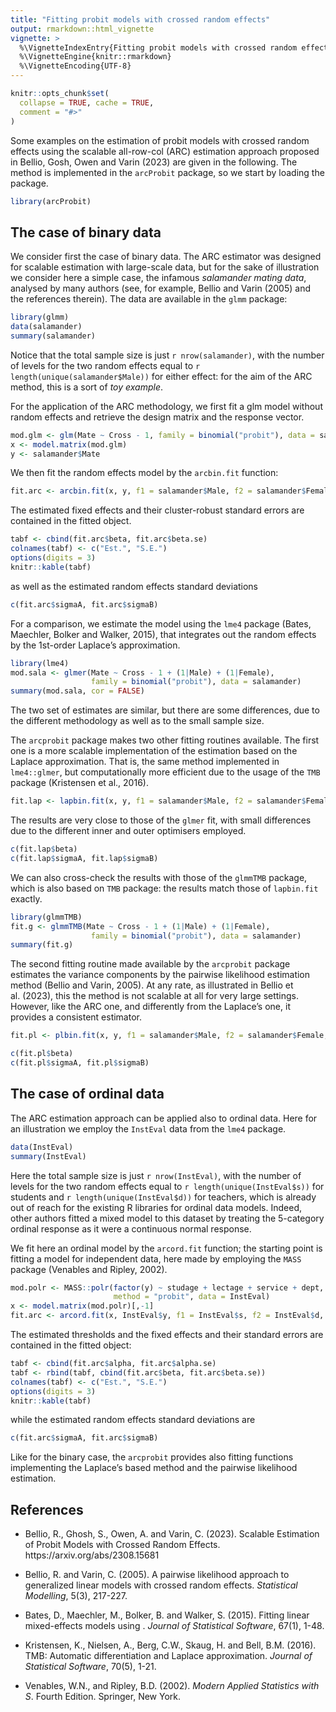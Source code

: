 ```yaml
---
title: "Fitting probit models with crossed random effects"
output: rmarkdown::html_vignette
vignette: >
  %\VignetteIndexEntry{Fitting probit models with crossed random effects}
  %\VignetteEngine{knitr::rmarkdown}
  %\VignetteEncoding{UTF-8}
---
```


```r
knitr::opts_chunk$set(
  collapse = TRUE, cache = TRUE,
  comment = "#>"
)
```

Some examples on the estimation of probit models with crossed random effects using the scalable all-row-col (ARC) estimation approach proposed in Bellio, Gosh, Owen and Varin (2023) are given in the following. The method is implemented in the `arcProbit` package, so we start by loading the package.

```r
library(arcProbit)
```

## The case of binary data
We consider first the case of binary data. The ARC estimator was designed for scalable estimation with large-scale data, but for the sake of illustration we consider here a simple case, the infamous *salamander mating data*, analysed by many authors (see, for example, Bellio and Varin (2005) and the references therein). The data are available in the `glmm` package:

```r
library(glmm)
data(salamander)
summary(salamander)
```

Notice that the total sample size is just `r nrow(salamander)`, with
the number of levels for the two random effects equal to `r length(unique(salamander$Male))` for either effect: for the aim of the ARC method, this is a sort of *toy example*. 

For the application of the ARC methodology, we first fit a glm model without random effects and retrieve the design matrix and the response vector.

```r
mod.glm <- glm(Mate ~ Cross - 1, family = binomial("probit"), data = salamander)
x <- model.matrix(mod.glm)
y <- salamander$Mate
```

We then fit the random effects model by the `arcbin.fit` function:

```r
fit.arc <- arcbin.fit(x, y, f1 = salamander$Male, f2 = salamander$Female, obj_glm = mod.glm)
```

The estimated fixed effects and their cluster-robust standard errors are contained in the  fitted object.  

```r
tabf <- cbind(fit.arc$beta, fit.arc$beta.se)
colnames(tabf) <- c("Est.", "S.E.")
options(digits = 3)
knitr::kable(tabf)
```

as well as the estimated random effects standard deviations 

```r
c(fit.arc$sigmaA, fit.arc$sigmaB)
```

For a comparison, we estimate the model using the `lme4` package (Bates, Maechler, Bolker and Walker, 2015), that integrates out the random effects by the 1st-order Laplace's approximation.

```r
library(lme4)
mod.sala <- glmer(Mate ~ Cross - 1 + (1|Male) + (1|Female), 
                  family = binomial("probit"), data = salamander) 
summary(mod.sala, cor = FALSE)
```

The two set of estimates are similar, but there are some differences,  due to the different methodology as well as to the small sample size. 


The `arcprobit` package makes two other fitting routines available. The first one is a more scalable implementation of the estimation based on the Laplace approximation. That is, the same method implemented in `lme4::glmer`, but computationally more efficient due to the usage of the `TMB` package (Kristensen et al., 2016).

```r
fit.lap <- lapbin.fit(x, y, f1 = salamander$Male, f2 = salamander$Female, gamma = mod.glm$coef)
```

The results are very close to those of the `glmer` fit, with small differences due to the different inner and outer optimisers employed.

```r
c(fit.lap$beta)
c(fit.lap$sigmaA, fit.lap$sigmaB)
```

We can also cross-check the results with those of the `glmmTMB` package, which is also based on `TMB` package: the results match those of `lapbin.fit` exactly. 
 
```r
library(glmmTMB)
fit.g <- glmmTMB(Mate ~ Cross - 1 + (1|Male) + (1|Female), 
                  family = binomial("probit"), data = salamander)
summary(fit.g)
```


The second fitting routine made available by the `arcprobit` package estimates the variance components by the pairwise likelihood estimation method (Bellio and Varin, 2005). At any rate, as illustrated in Bellio et al. (2023), this the method is not scalable at all for very large settings. However, like the ARC one, and differently from the Laplace's one, it provides a consistent estimator.  

```r
fit.pl <- plbin.fit(x, y, f1 = salamander$Male, f2 = salamander$Female, gamma = mod.glm$coef)
```

```r
c(fit.pl$beta)
c(fit.pl$sigmaA, fit.pl$sigmaB)
```

## The case of ordinal data 

The ARC estimation approach can be applied also to ordinal data. Here for an illustration we employ the `InstEval` data from the `lme4` package.

```r
data(InstEval)
summary(InstEval)
```

Here the total sample size is just `r nrow(InstEval)`, with
the number of levels for the two random effects equal to `r length(unique(InstEval$s))`  for students and `r length(unique(InstEval$d))` for teachers, which is already out of reach for the existing R libraries for ordinal data models. Indeed, other authors fitted a mixed model to this dataset by treating the 5-category ordinal response as it were a continuous normal response.
 
We fit here an ordinal model by the `arcord.fit` function; the starting point is fitting a model for independent data, here made by employing the `MASS` package (Venables and Ripley, 2002).

```r
mod.polr <- MASS::polr(factor(y) ~ studage + lectage + service + dept, 
                       method = "probit", data = InstEval)
x <- model.matrix(mod.polr)[,-1]
fit.arc <- arcord.fit(x, InstEval$y, f1 = InstEval$s, f2 = InstEval$d, obj_polr = mod.polr)
```

The estimated thresholds and the fixed effects and their standard errors are contained in the  fitted object:

```r
tabf <- cbind(fit.arc$alpha, fit.arc$alpha.se)
tabf <- rbind(tabf, cbind(fit.arc$beta, fit.arc$beta.se))
colnames(tabf) <- c("Est.", "S.E.")
options(digits = 3)
knitr::kable(tabf)
```

while the estimated random effects standard deviations are

```r
c(fit.arc$sigmaA, fit.arc$sigmaB)
```

Like for the binary case, the `arcprobit` provides also fitting functions implementing the Laplace's based method and the pairwise likelihood estimation. 

## References
- Bellio, R., Ghosh, S., Owen, A. and Varin, C. (2023). Scalable Estimation of Probit Models with Crossed Random Effects. https://arxiv.org/abs/2308.15681

- Bellio, R. and Varin, C. (2005). A pairwise likelihood approach to generalized linear models with crossed random effects. *Statistical Modelling*, 5(3), 217-227.

- Bates, D., Maechler, M., Bolker, B. and
  Walker, S. (2015). Fitting linear mixed-effects models
  using \texttt{lme4}. *Journal of Statistical Software*, 67(1), 1-48. 

- Kristensen, K.,  Nielsen, A., Berg, C.W.,
  Skaug, H. and Bell, B.M. (2016). TMB: Automatic
  differentiation and Laplace approximation. *Journal
  of Statistical Software*, 70(5), 1-21.
  
- Venables, W.N., and Ripley, B.D. (2002). *Modern
  Applied Statistics with S*. Fourth Edition.
  Springer, New York. 



